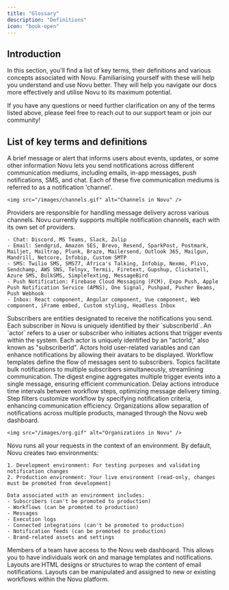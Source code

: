 ```yaml
---
title: "Glossary"
description: "Definitions"
icon: "book-open"
---
```



## Introduction

In this section, you'll find a list of key terms, their definitions and various concepts associated with Novu. Familiarising yourself with these will help you understand and use Novu better. They will help you navigate our docs more effectively and utilise Novu to its maximum potential.

If you have any questions or need further clarification on any of the terms listed above, please feel free to reach out to our support team or join our community!

## List of key terms and definitions

<Cards>
  <Card title="Notification">
    A brief message or alert that informs users about events, updates, or some other information
  </Card>

  <Card title="Channels">
    Novu lets you send notifications across different communication mediums, including emails, in-app messages, push notifications, SMS, and chat. Each of these five communication mediums is referred to as a notification 'channel'.

    <img src="/images/channels.gif" alt="Channels in Novu" />
  </Card>

  <Card title="Providers">
    Providers are responsible for handling message delivery across various channels. Novu currently supports multiple notification channels, each with its own set of providers.

    - Chat: Discord, MS Teams, Slack, Zulip
    - Email: Sendgrid, Amazon SES, Brevo, Resend, SparkPost, Postmark, Mailjet, Mailtrap, Plunk, Braze, Mailersend, Outlook 365, Mailgun, Mandrill, Netcore, Infobip, Custom SMTP
    - SMS: Twilio SMS, SMS77, Africa's Talking, Infobip, Nexmo, Plivo, Sendchamp, AWS SNS, Telnyx, Termii, Firetext, Gupshup, Clickatell, Azure SMS, BulkSMS, SimpleTexting, MessageBird
    - Push Notification: Firebase Cloud Messaging (FCM), Expo Push, Apple Push Notification Service (APNS), One Signal, Pushpad, Pusher Beams, Push Webhook
    - Inbox: React component, Angular component, Vue component, Web component, iFrame embed, Custom styling, Headless Inbox
  </Card>

  <Card title="Subscribers">
    Subscribers are entities designated to receive the notifications you send. Each subscriber in Novu is uniquely identified by their `subscriberId`.
  </Card>

  <Card title="Actor">
    An `actor` refers to a user or subscriber who initiates actions that trigger events within the system. Each actor is uniquely identified by an "actorId," also known as "subscriberId". Actors hold user-related variables and can enhance notifications by allowing their avatars to be displayed.
  </Card>

  <Card title="Workflow">
    Workflow templates define the flow of messages sent to subscribers.
  </Card>

  <Card title="Topics">
    Topics facilitate bulk notifications to multiple subscribers simultaneously, streamlining communication.
  </Card>

  <Card title="Digest Engine">
    The digest engine aggregates multiple trigger events into a single message, ensuring efficient communication.
  </Card>

  <Card title="Delay Actions">
    Delay actions introduce time intervals between workflow steps, optimizing message delivery timing.
  </Card>

  <Card title="Step Filter">
    Step filters customize workflow by specifying notification criteria, enhancing communication efficiency.
  </Card>

  <Card title="Organizations">
    Organizations allow separation of notifications across multiple products, managed through the Novu web dashboard.

    <img src="/images/org.gif" alt="Organizations in Novu" />
  </Card>

  <Card title="Environments">
    Novu runs all your requests in the context of an environment. By default, Novu creates two environments:
    
    1. Development environment: For testing purposes and validating notification changes
    2. Production environment: Your live environment (read-only, changes must be promoted from development)

    Data associated with an environment includes:
    - Subscribers (can't be promoted to production)
    - Workflows (can be promoted to production)
    - Messages
    - Execution logs
    - Connected integrations (can't be promoted to production)
    - Notification feeds (can be promoted to production)
    - Brand-related assets and settings
  </Card>

  <Card title="Team members">
    Members of a team have access to the Novu web dashboard. This allows you to have individuals work on and manage templates and notifications.
  </Card>

  <Card title="Layouts">
    Layouts are HTML designs or structures to wrap the content of email notifications. Layouts can be manipulated and assigned to new or existing workflows within the Novu platform.
  </Card>
</Cards>
